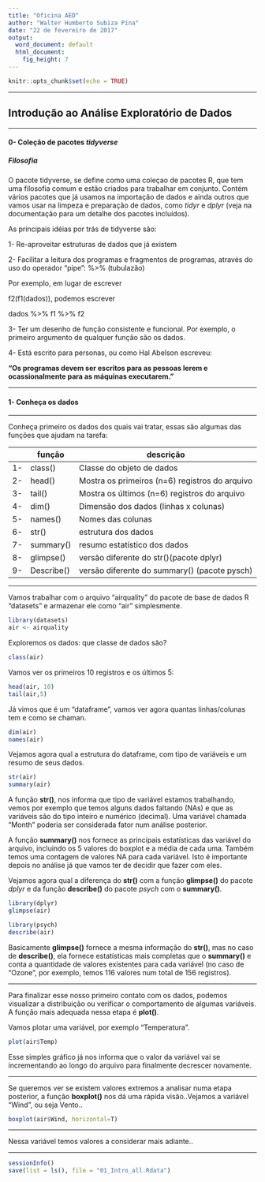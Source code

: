 ---
title: "Oficina AED"
author: "Walter Humberto Subiza Pina"
date: "22 de fevereiro de 2017"
output:
  word_document: default
  html_document:
    fig_height: 7
---

```{r setup, include=FALSE}
knitr::opts_chunk$set(echo = TRUE)
```

---

## Introdução ao Análise Exploratório de Dados

---

#### 0- Coleção de pacotes _**tidyverse**_

##### Filosofia

O pacote tidyverse, se define como uma coleçao de pacotes R, que tem uma filosofia comum e estão criados para trabalhar em conjunto. Contém vários pacotes que já usamos na importação de dados e ainda outros que vamos usar na limpeza e preparação de dados, como _tidyr_ e _dplyr_ (veja na documentação para um detalhe dos pacotes incluídos).

As principais idéias por trás de tidyverse são:

1- Re-aproveitar estruturas de dados que já existem

2- Facilitar a leitura dos programas e fragmentos de programas, através do uso do operador "pipe": %>% (tubulazão)

Por exemplo, em lugar de escrever 

f2(f1(dados)), podemos escrever

dados %>% f1 %>% f2

3- Ter um desenho de função consistente e funcional. Por exemplo, o primeiro argumento de qualquer função são os dados.

4- Está escrito para personas, ou como Hal Abelson escreveu:

**"Os programas devem ser escritos para as pessoas lerem e ocassionalmente para as máquinas executarem."**

---

#### 1- Conheça os dados

---

Conheça primeiro os dados dos quais vai tratar, essas são algumas das funções que ajudam na tarefa:



|    | função     |   descrição                                     |
|----|------------|-------------------------------------------------|
| 1- | class()    |   Classe do objeto de dados                     |
| 2- | head()     |   Mostra os primeiros (n=6) registros do arquivo|
| 3- | tail()     |   Mostra os últimos (n=6) registros do arquivo  |
| 4- | dim()      |   Dimensão dos dados (linhas x colunas)         |
| 5- | names()    |   Nomes das colunas                             |
| 6- | str()      |   estrutura dos dados                           |
| 7- | summary()  |   resumo estatístico dos dados                  |
| 8- | glimpse()  |   versão diferente do str()(pacote dplyr)       |
| 9- | Describe() |   versão diferente do summary() (pacote pysch)  |

---

Vamos trabalhar com o arquivo "airquality" do pacote de base de dados R "datasets" e armazenar ele como "air" simplesmente.

```{r}
library(datasets)
air <- airquality
```


Exploremos os dados: que classe de dados são?


```{r}
class(air)

```

Vamos ver os primeiros 10 registros e os últimos 5:


```{r}
head(air, 10)
tail(air,5)
```


Já vimos que é um "dataframe", vamos ver agora quantas linhas/colunas tem e como se chaman.

```{r}
dim(air)
names(air)
```

Vejamos agora qual a estrutura do dataframe, com tipo de variáveis e um resumo de seus dados.

```{r}
str(air)
summary(air)
```

A função **str()**, nos informa que tipo de variável estamos trabalhando, vemos por exemplo que temos alguns dados faltando (NAs) e que as variáveis são do tipo inteiro e numérico (decimal). Uma variável chamada "Month" poderia ser considerada fator num análise posterior.

A função **summary()** nos fornece as principais estatísticas das variável do arquivo, incluindo os 5 valores do boxplot e a média de cada uma. Também temos uma contagem de valores NA para cada variável. Isto é importante depois no análise já que vamos ter de decidir que fazer com eles.

Vejamos agora qual a diferença do **str()**  com a função **glimpse()** do pacote _dplyr_ e da função **describe()** do pacote _psych_ com o **summary()**.


```{r warning=FALSE, message=FALSE}
library(dplyr)
glimpse(air)

library(psych)
describe(air)
```

Basicamente **glimpse()**  fornece a mesma informação do **str()**, mas no caso de **describe()**, ela fornece estatísticas mais completas que o **summary()** e conta a quantidade de valores existentes para cada variável (no caso de "Ozone", por exemplo, temos 116 valores num total de 156 registros).

---

Para finalizar esse nosso primeiro contato com os dados, podemos visualizar a distribuição ou verificar o comportamento de algumas variáveis. A função mais adequada nessa etapa é **plot()**.

Vamos plotar uma variável, por exemplo "Temperatura".


```{r}
plot(air$Temp)

```

Esse simples gráfico já nos informa que o valor da variável vai se incrementando ao longo do arquivo para finalmente decrescer novamente.


---

Se queremos ver se existem valores extremos a analisar numa etapa posterior, a função **boxplot()** nos dá uma rápida visão..Vejamos a variável "Wind", ou seja Vento..


```{r}
boxplot(air$Wind, horizontal=T)

```

---

Nessa variável temos valores a considerar mais adiante..

---

```{r}
sessionInfo()
save(list = ls(), file = "01_Intro_all.Rdata")
```
